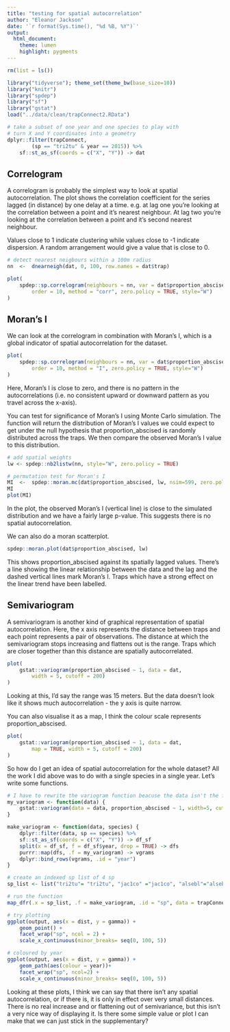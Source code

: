 ```yaml
---
title: "testing for spatial autocorrelation"
author: "Eleanor Jackson"
date: '`r format(Sys.time(), "%d %B, %Y")`'
output:
  html_document:
    theme: lumen
    highlight: pygments
---
```


```r
rm(list = ls())

library("tidyverse"); theme_set(theme_bw(base_size=10))
library("knitr")
library("spdep")
library("sf")
library("gstat")
load("../data/clean/trapConnect2.RData")

# take a subset of one year and one species to play with
# turn X and Y coordinates into a geometry
dplyr::filter(trapConnect, 
		(sp == "tri2tu" & year == 2015)) %>%
	sf::st_as_sf(coords = c("X", "Y")) -> dat
```
## Correlogram

A correlogram is probably the simplest way to look at spatial autocorrelation. The plot shows the correlation coefficient for the series lagged (in distance) by one delay at a time. e.g. at lag one you're looking at the correlation between a point and it's nearest neighbour. At lag two you're looking at the correlation between a point and it's second nearest neighbour.

Values close to 1 indicate clustering while values close to -1 indicate dispersion. A random arrangement would give a value that is close to 0.

```r

# detect nearest neigbours within a 100m radius
nn  <-  dnearneigh(dat, 0, 100, row.names = dat$trap) 

plot(
	spdep::sp.correlogram(neighbours = nn, var = dat$proportion_abscised, 
		order = 10, method = "corr", zero.policy = TRUE, style="W")
)

```

## Moran's I

We can look at the correlogram in combination with Moran's I, which is a global indicator of spatial autocorrelation for the dataset.

```r
plot(
	spdep::sp.correlogram(neighbours = nn, var = dat$proportion_abscised, 
		order = 10, method = "I", zero.policy = TRUE, style="W")
)
```

Here, Moran’s I is close to zero, and there is no pattern in the autocorrelations (i.e. no consistent upward or downward pattern as you travel across the x-axis). 

You can test for significance of Moran's I using Monte Carlo simulation. The function will return the distribution of Moran’s I values we could expect to get under the null hypothesis that proportion_abscised is randomly distributed across the traps. We then compare the observed Moran’s I value to this distribution. 

```r

# add spatial weights
lw <- spdep::nb2listw(nn, style="W", zero.policy = TRUE) 

# permutation test for Moran's I
MI  <-  spdep::moran.mc(dat$proportion_abscised, lw, nsim=599, zero.policy = TRUE) 
MI
plot(MI) 
```

In the plot, the observed Moran's I (vertical line) is close to the simulated distribution and we have a fairly large p-value. This suggests there is no spatial autocorrelation.

We can also do a moran scatterplot.

```r
spdep::moran.plot(dat$proportion_abscised, lw)
```

This shows proportion_abscised against its spatially lagged values. There's a line showing the linear relationship between the data and the lag and the dashed vertical lines mark Moran's I. Traps which have a strong effect on the linear trend have been labelled.

## Semivariogram

A semivariogram is another kind of graphical representation of spatial autocorrelation. Here, the x axis represents the distance between traps and each point represents a pair of observations. The distance at which the semivariogram stops increasing and flattens out is the range. Traps which are closer together than this distance are spatially autocorrelated.

```r
plot(
	gstat::variogram(proportion_abscised ~ 1, data = dat, 
		width = 5, cutoff = 200) 
)
```

Looking at this, I'd say the range was 15 meters. But the data doesn't look like it shows much autocorrelation - the y axis is quite narrow.

You can also visualise it as a map, I think the colour scale represents proportion_abscised.

```r
plot(
	gstat::variogram(proportion_abscised ~ 1, data = dat, 
		map = TRUE, width = 5, cutoff = 200)
)
```

So how do I get an idea of spatial autocorrelation for the whole dataset? All the work I did above was to do with a single species in a single year. Let's write some functions.

```r
# I have to rewrite the variogram function beacuse the data isn't the first argument
my_variogram <- function(data) {
	gstat::variogram(data = data, proportion_abscised ~ 1, width=5, cutoff = 100)
}

make_variogram <- function(data, species) {
	dplyr::filter(data, sp == species) %>%
	sf::st_as_sf(coords = c("X", "Y")) -> df_sf
	split(x = df_sf, f = df_sf$year, drop = TRUE) -> dfs
	purrr::map(dfs, .f = my_variogram) -> vgrams
	dplyr::bind_rows(vgrams, .id = "year")
}

# create an indexed sp list of 4 sp
sp_list <- list("tri2tu"= "tri2tu", "jac1co" ="jac1co", "alsebl"="alsebl", "faraoc"="faraoc")

# run the function
map_dfr(.x = sp_list, .f = make_variogram, .id = "sp", data = trapConnect) -> output

# try plotting
ggplot(output, aes(x = dist, y = gamma)) +
	geom_point() +
	facet_wrap("sp", ncol = 2) +
	scale_x_continuous(minor_breaks= seq(0, 100, 5))

# coloured by year
ggplot(output, aes(x = dist, y = gamma)) +
	geom_path(aes(colour = year))+
	facet_wrap("sp", ncol=2) +
	scale_x_continuous(minor_breaks= seq(0, 100, 5))
```

Looking at these plots, I think we can say that there isn't any spatial autocorrelation, or if there is, it is only in effect over very small distances. There is no real increase and or flattening out of semivariance, but this isn't a very nice way of displaying it. Is there some simple value or plot I can make that we can just stick in the supplementary?